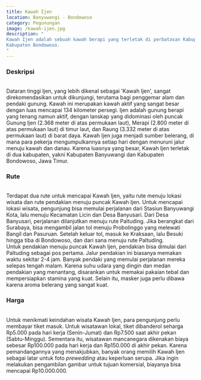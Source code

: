 ```yaml
---
title: Kawah Ijen
location: Banyuwangi - Bondowoso
category: Pegunungan
image: /kawah-ijen.jpg
description: "
Kawah Ijen adalah sebuah kawah berapi yang terletak di perbatasan Kabupaten Banyuwangi dan
Kabupaten Bondowoso.
"
---
```


<h3 class="text-center text-3xl font-bold">Deskripsi</h3>
<br />
Dataran tinggi Ijen, yang lebih dikenal sebagai 'Kawah Ijen', sangat direkomendasikan untuk dikunjungi, terutama
bagi penggemar alam dan pendaki gunung. Kawah ini merupakan kawah aktif yang sangat besar dengan luas mencapai 134
kilometer persegi. Ijen adalah gunung berapi yang tenang namun aktif, dengan lanskap yang didominasi oleh puncak
Gunung Ijen (2.368 meter di atas permukaan laut), Merapi (2.800 meter di atas permukaan laut) di timur laut, dan
Raung (3.332 meter di atas permukaan laut) di barat daya. Kawah Ijen juga menjadi sumber belerang, di mana para
pekerja mengumpulkannya setiap hari dengan menuruni jalur menuju kawah dan danau. Karena luasnya yang besar, Kawah
Ijen terletak di dua kabupaten, yakni Kabupaten Banyuwangi dan Kabupaten Bondowoso, Jawa Timur.

<br />
<h3 class="text-center text-3xl font-bold">Rute</h3>
<br />
Terdapat dua rute untuk mencapai Kawah Ijen, yaitu rute menuju lokasi wisata dan rute pendakian menuju puncak Kawah
Ijen. Untuk mencapai lokasi wisata, pengunjung bisa memulai perjalanan dari Stasiun Banyuwangi Kota, lalu menuju
Kecamatan Licin dan Desa Banyusari. Dari Desa Banyusari, perjalanan dilanjutkan menuju rute Paltuding. Jika berangkat
dari Surabaya, bisa mengambil jalan tol menuju Probolinggo yang melewati Bangil dan Pasuruan. Setelah keluar tol,
masuk ke Kraksaan, lalu Besuki hingga tiba di Bondowoso, dan dari sana menuju rute Paltuding.
<br />
Untuk pendakian menuju puncak Kawah Ijen, pendakian bisa dimulai dari Paltuding sebagai pos pertama. Jalur pendakian
ini biasanya memakan waktu sekitar 2-4 jam. Banyak pendaki yang memulai perjalanan mereka selepas tengah malam.
Karena suhu udara yang dingin dan medan pendakian yang menantang, disarankan untuk memakai pakaian tebal dan
mempersiapkan stamina yang kuat. Selain itu, masker juga perlu dibawa karena aroma belerang yang sangat kuat.

<br />
<h3 class="text-center text-3xl font-bold">Harga</h3>
<br />
Untuk menikmati keindahan wisata Kawah Ijen, para pengunjung perlu membayar tiket masuk. Untuk wisatawan lokal,
tiket dibanderol seharga Rp5.000 pada hari kerja (Senin-Jumat) dan Rp7.500 saat akhir pekan (Sabtu-Minggu).
Sementara itu, wisatawan mancanegara dikenakan biaya sebesar Rp100.000 pada hari kerja dan Rp150.000 di akhir
pekan. Karena pemandangannya yang menakjubkan, banyak orang memilih Kawah Ijen sebagai latar untuk foto
<em>prewedding</em> atau keperluan serupa. Jika ingin melakukan pengambilan gambar untuk tujuan komersial,
biayanya bisa mencapai Rp10.000.000.